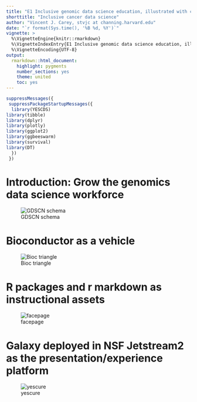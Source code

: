 ```yaml
---
title: "E1 Inclusive genomic data science education, illustrated with cancer genomics"
shorttitle: "Inclusive cancer data science"
author: "Vincent J. Carey, stvjc at channing.harvard.edu"
date: "`r format(Sys.time(), '%B %d, %Y')`"
vignette: >
  %\VignetteEngine{knitr::rmarkdown}
  %\VignetteIndexEntry{E1 Inclusive genomic data science education, illustrated with cancer genomics}
  %\VignetteEncoding{UTF-8}
output:
  rmarkdown::html_document:
    highlight: pygments
    number_sections: yes
    theme: united
    toc: yes
---
```


```r
suppressMessages({
 suppressPackageStartupMessages({
  library(YESCDS)
library(tibble)
library(dplyr)
library(plotly)
library(ggplot2)
library(ggbeeswarm)
library(survival)
library(DT)
  })
 })
```

# Introduction: Grow the genomics data science workforce

![GDSCN schema](images/gdscnSchema.jpg)

# Bioconductor as a vehicle

![Bioc triangle](images/triangle.jpg)

# R packages and r markdown as instructional assets

![facepage](images/yespkgdown.jpg)

# Galaxy deployed in NSF Jetstream2 as the presentation/experience platform

![yescure](images/yescure.jpg)
